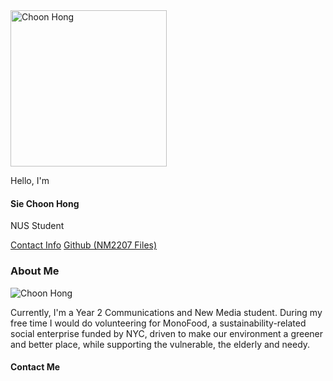 ```{=html}
<section class="container-lg my-10 mx-10">
    <section id="profile" class="row justify-content-lg-center">
        <section class="col-lg-auto" id="profile-ch">
            <img class="rounded-circle" alt="Choon Hong" src="src/images/Choon Hong.jpg" width="250px" height="250px" />
        </section>
        <section class="profile-text col-lg-auto">
            <p class="profile-text-1">Hello, I'm</p>
            <h1 class="profile-text-2"><span id="surname">Sie</span> Choon Hong</h1>
            <p class="profile-text-3 mb-3">NUS Student</p>
                 <a class="btn btn-outline-success my-2 mx-2" href="#contact" role="button" target="_blank">Contact Info</a>
                <a class="btn btn-success" href="https://github.com/choonhongsie/NM2207-Challenges-and-Code-alongs.git'" role="button" target="_blank"><i class="bi bi-github"></i>Github (NM2207 Files)</a>
        </section>
    </section>
    
    <section id="about-me" class="row justify-content-center">
      <h1 id="about-me-title" class="my-5">About Me</h1>
      <section id="about-me-image" class="col-sm-auto mb-4">
      <img id="image-2" alt="Choon Hong" src="src/images/CH-2.jpg"/>
      </section>
      <section id="about-me-text" class="col-sm-6">
    <p class="mx-5">Currently, I'm a Year 2 Communications and New Media student. During my free time I would do volunteering for MonoFood, a sustainability-related social enterprise funded by NYC, driven to make our environment a greener and better place, while supporting the vulnerable, the elderly and needy.</p>
        </section>
<section id="contact" class="my-5">
    <h1 id="contact-me-title" class="my-5">Contact Me</h1>
</section>
      
    </section>
</section>
</section>
```

